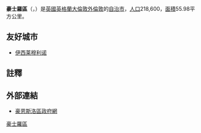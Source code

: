 {{noteTA
|G1=UK Places
|G2=Unit
|T=zh-hk:豪士羅區;zh-hans:豪恩斯洛区;zh-tw:豪恩斯洛倫敦自治市;
|1=zh-hk:豪士羅區;zh-hans:豪恩斯洛区;zh-tw:豪恩斯洛倫敦自治市;
}}
{{Infobox London Borough
|name = 豪士羅區
|en_name = London Borough of Hounslow
|short_name = Hounslow
|imagename = Image:LondonHounslow.png
|status = [[倫敦自治市|倫敦自治市]]
|area_rank = 292 
|area_km2 = 55.98
|ons_code = 00AT
|adminhq = [[豪恩斯洛|豪恩斯洛]]
|ethnicity = 
|leadership = Leader & Cabinet
|mayor = Genevieve Hibbs
|url = {{url|http://www.hounslow.gov.uk}}
|gla_constituency = South West London
|gla_member = Tony Arbour
}}
'''豪士羅區'''（{{lang-en|London Borough of Hounslow}}，{{audio|En-uk-LBHounslow.ogg|{{ipa|/lʌndən bʌɹə ɒv ˈhaʊnzləʊ}}/}}）是[[英國|英國]][[英格蘭|英格蘭]][[大倫敦|大倫敦]][[外倫敦|外倫敦]]的[[倫敦自治市|自治市]]，[[人口|人口]]218,600，[[面積|面積]]55.98平方公里。

==友好城市==
* {{FRA}} [[伊西莱穆利诺|伊西莱穆利诺]]

== 註釋 ==
{{reflist}}

== 外部連結 ==
* {{en}}[http://www.hounslow.gov.uk 豪恩斯洛區政府網]{{Wayback|url=http://www.hounslow.gov.uk/ |date=20120716070332 }}

{{英國地理小作品}}
{{London borough}}

{{coord|51|28|3|N|0|21|42|W|display=title|region:GB_type:adm1st}}
{{DEFAULTSORT:Hounslow}}
[[Category:豪士羅區|]]